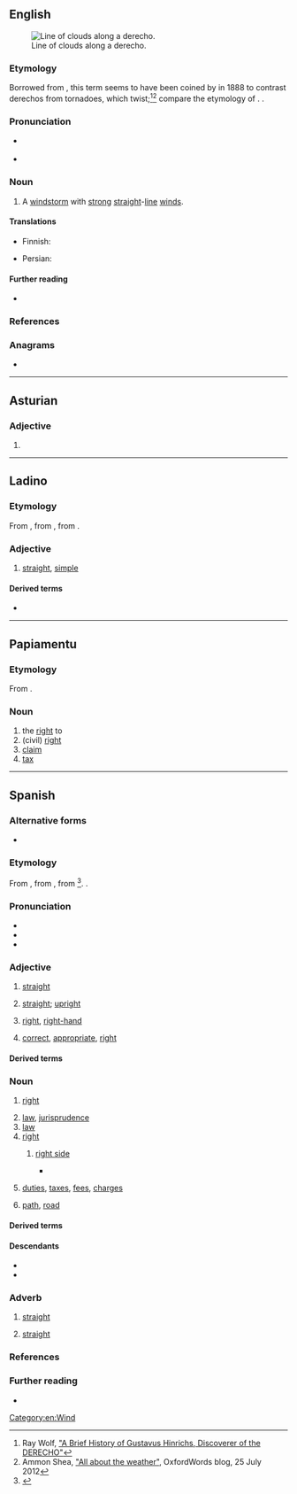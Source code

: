 ==English==
[[File:DangerousShelfCloud.jpg|thumb|Line of clouds along a derecho.]]

===Etymology===
Borrowed from {{bor|en|es|derecho||straight}}, this term seems to have been coined by {{w|Gustavus Detlef Hinrichs}} in 1888 to contrast derechos from tornadoes, which twist;<ref>Ray Wolf, [http://www.crh.noaa.gov/dvn/?n=hinrichs "A Brief History of Gustavus Hinrichs, Discoverer of the DERECHO"]</ref><ref>Ammon Shea, [http://blog.oxforddictionaries.com/2012/07/all-about-the-weather/ "All about the weather"], OxfordWords blog, 25 July 2012</ref> compare the etymology of {{m|en|tornado}}. {{doublet|en|direct}}.

===Pronunciation===
* {{a|US}} {{IPA|en|/dəˈɹeɪ.t͡ʃoʊ/}}
* {{audio|en|En-us-derecho.ogg|Audio (US)}}

===Noun===
{{en-noun}}

# {{lb|en|meteorology|US}} A [[windstorm]] with [[strong]] [[straight]]-[[line]] [[wind]]s.

====Translations====
{{trans-top|windstorm with strong straight-line winds}}
* Finnish: {{t|fi|syöksyvirtausparvi|s}}
{{trans-mid}}
* Persian: {{t+|fa|دِرِچو|tr=derecho}}
{{trans-bottom}}

====Further reading====
* {{pedia|derecho}}

===References===
<references/>

===Anagrams===
* {{anagrams|en|a=cdeehor|chordee|cohered|heredoc|ochered}}

[[Category:en:Wind]]

----

==Asturian==

===Adjective===
{{head|ast|adjective form}}

# {{inflection of|ast|derechu||n}}

----

==Ladino==

===Etymology===
From {{inh|lad|osp|-}}, from {{inh|lad|VL.|*dērēctus}}, from {{inh|lad|la|dīrectus}}.

===Adjective===
{{lad-adj|f=derecha}}

# [[straight]], [[simple]]

====Derived terms====
* {{l|lad|enderechar|sc=Latn}}

----

==Papiamentu==

===Etymology===
From {{der|pap|es|derecho}}.

===Noun===
{{head|pap|noun}}

# the [[right]] to
# (civil) [[right]]
# [[claim]]
# [[tax]]

----

==Spanish==

===Alternative forms===
* {{alter|es|drecho||obsolete|regional}}

===Etymology===
From {{inh|es|osp|-}}, from {{inh|es|VL.|*dērēctus}}, from {{inh|es|la|dīrectus}}<ref>{{R:DCECH}}</ref>. {{doublet|es|directo}}.

===Pronunciation===
{{es-IPA}}
* {{hyphenation|es|de|re|cho}}
* {{audio|es|es-derecho.ogg|Audio}}
* {{rhymes|es|etʃo|s=3}}

===Adjective===
{{es-adj}}

# [[straight]] {{gloss|not crooked or bent; having a constant direction throughout its length}}
#: {{syn|es|recto}}
# [[straight]]; [[upright]] {{gloss|perfectly horizontal or vertical; not diagonal or oblique}}
#: {{uxi|es|sentarse '''derecho'''|to sit '''upright'''}}
# [[right]], [[right-hand]] {{gloss|designating the side of the body which is positioned to the east if one is facing north}}
#: {{uxi|es|la mano '''derecha'''|the right '''hand'''}}
# [[correct]], [[appropriate]], [[right]]

====Derived terms====
{{der3|es
|brazo derecho
|buey viejo surco derecho
|derecha
|derechura
|hecho y derecho
|mano derecha
}}

===Noun===
{{es-noun|m}}

# [[right]] {{gloss|a legal, just or moral entitlement}}
#: {{uxi|es|el '''derecho''' al voto|the right to vote}}
#: {{uxi|es|[[derechos humanos|'''derechos''' humanos]]|human rights}}
# [[law]], [[jurisprudence]] {{gloss|the study of laws}}
# [[law]] {{gloss|the profession of dealing with laws (as lawyers, judges, etc.)}}
# [[right]] {{gloss|the outward or most finished surface, as of a coin, piece of cloth, a carpet, etc.}}
## {{lb|es|textiles}} [[right side]] {{gloss|The side of a fabric that is intended to face outward on a finished project}}
##* {{quote-book|es|author=Juliana Vaquero González|title=Planchado y arreglo de ropa en alojamientos|year=2014|publisher=Ideaspropias Editorial|page=163|pageurl=https://books.google.com/books?id=QGv6CAAAQBAJ&pg=PA163&dq=%22el+derecho%22+tela&hl=&cd=8&source=gbs_api#v=onepage&q=%22el%20derecho%22%20tela&f=false|isbn=978-84-9839-489-4|passage=Las puntadas que se realizan no deben traspasar la tela y, por lo tanto, no debe verse por el '''derecho'''.
|t=The stitches made should not go through the fabric, and, therefore, should not be seen on the '''right side'''.}}
# {{lb|es|in the plural}} [[duties]], [[tax]]es, [[fee]]s, [[charge]]s
# {{lb|es|rare}} [[path]], [[road]]
#: {{syn|es|sendero|camino}}

====Derived terms====
{{der3|es
|amiga con derecho a roce
|amiga con derechos
|amigo con derecho a roce
|amigo con derechos
|amistad con derechos
|derecho civil
|derecho de familia
|derecho de pernada
|derecho exclusivo
|derecho humano
|derecho marítimo
|derecho penal
|derecho privado
|derechos humanos
|derechos sucesorios
|Estado de derecho
|no hay derecho
|[[derecho canónico]] ("canon law")
}}

====Descendants====
* {{desc|bor=1|en|derecho}}
* {{desc|bor=1|pap|derecho|drechi}}

===Adverb===
{{es-adv}}

# [[straight]] {{gloss|of a direction relative to the subject, precisely; as if following a direct line}}
#: {{syn|es|recto}}
#: {{uxi|es|Sigue '''derecho'''.|Keep going ['''straight'''].}}
# [[straight]] {{gloss|directly; without pause, delay or detour}}
#: {{syn|es|directamente}}

===References===
<references/>

===Further reading===
* {{R:DRAE}}

{{C|es|Directions}}

{{C|es|Law}}